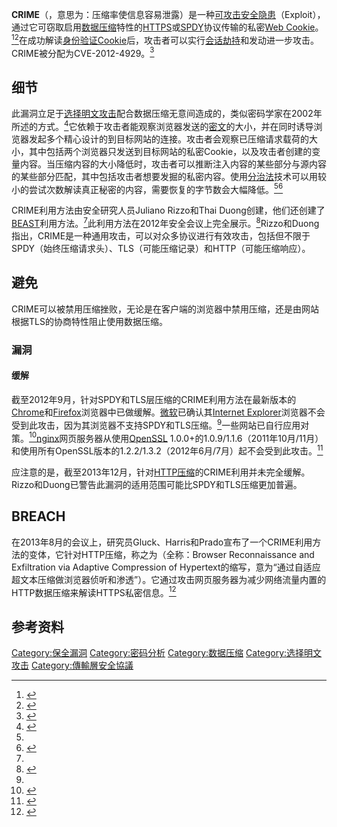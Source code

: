 {{校对翻译}}
{{NoteTA|G1=IT}}
'''CRIME'''（{{lang-en|'''Compression Ratio Info-leak Made Easy'''}}，意思为：压缩率使信息容易泄露）是一种[[Exploit|可攻击安全隐患]]（Exploit），通过它可窃取启用[[数据压缩|数据压缩]]特性的[[超文本传输安全协议|HTTPS]]或[[SPDY|SPDY]]协议传输的私密[[Cookie|Web Cookie]]。<ref name="goodin2012-09-13">{{Cite web|url=http://arstechnica.com/security/2012/09/crime-hijacks-https-sessions/|title=Crack in Internet's foundation of trust allows HTTPS session hijacking|accessdate=September 13, 2012|date=September 13, 2012|last=Goodin|first=Dan|publisher=Ars Technica|archive-date=2014-06-21|archive-url=https://web.archive.org/web/20140621170014/http://arstechnica.com/security/2012/09/crime-hijacks-https-sessions/|dead-url=no}}</ref><ref name="fisher2012-09-13">{{Cite web|url=https://threatpost.com/crime-attack-uses-compression-ratio-tls-requests-side-channel-hijack-secure-sessions-091312/|title=CRIME Attack Uses Compression Ratio of TLS Requests as Side Channel to Hijack Secure Sessions|accessdate=September 13, 2012|date=September 13, 2012|last=Fisher|first=Dennis|publisher=ThreatPost|archive-date=2014-04-10|archive-url=https://web.archive.org/web/20140410121741/http://threatpost.com/crime-attack-uses-compression-ratio-tls-requests-side-channel-hijack-secure-sessions-091312|dead-url=yes}}</ref>在成功解读[[身份验证Cookie|身份验证Cookie]]后，攻击者可以实行[[会话劫持|会话劫持]]和发动进一步攻击。CRIME被分配为CVE-2012-4929。<ref>{{Cite web |url=http://cve.mitre.org/cgi-bin/cvename.cgi?name=cve-2012-4929 |title=存档副本 |accessdate=2016-07-09 |archive-date=2016-08-03 |archive-url=https://web.archive.org/web/20160803181132/http://cve.mitre.org/cgi-bin/cvename.cgi?name=cve-2012-4929 |dead-url=no }}</ref>

== 细节 ==
此漏洞立足于[[选择明文攻击|选择明文攻击]]配合数据压缩无意间造成的{{tsl|en|Information_leakage|信息泄露}}，类似密码学家{{tsl|en|John_Kelsey_(cryptanalyst)|John Kelsey}}在2002年所述的方式。<ref>{{Cite book|url=http://www.iacr.org/cryptodb/data/paper.php?pubkey=3091|title=Fast Software Encryption|year=2002|isbn=978-3-540-44009-3|series=Lecture Notes in Computer Science|volume=2365|pages=263|chapter=Compression and Information Leakage of Plaintext|doi=10.1007/3-540-45661-9_21|pmc=|pmid=|last1=Kelsey|first1=J.|access-date=2016-07-09|archive-date=2016-03-28|archive-url=https://web.archive.org/web/20160328205607/http://www.iacr.org/cryptodb/data/paper.php?pubkey=3091|dead-url=no}}</ref>它依赖于攻击者能观察浏览器发送的[[密文|密文]]的大小，并在同时诱导浏览器发起多个精心设计的到目标网站的连接。攻击者会观察已压缩请求载荷的大小，其中包括两个浏览器只发送到目标网站的私密Cookie，以及攻击者创建的变量内容。当压缩内容的大小降低时，攻击者可以推断注入内容的某些部分与源内容的某些部分匹配，其中包括攻击者想要发掘的私密内容。使用[[分治法|分治法]]技术可以用较小的尝试次数解读真正秘密的内容，需要恢复的字节数会大幅降低。<ref name="fisher2012-09-13"/><ref>{{Cite web|url=http://security.stackexchange.com/questions/19911/crime-how-to-beat-the-beast-successor/19914|title=CRIME - How to beat the BEAST successor?|accessdate=September 13, 2012|date=September 8, 2012|publisher=StackExchange.com|archive-date=2016-09-13|archive-url=https://web.archive.org/web/20160913004847/https://security.stackexchange.com/questions/19911/crime-how-to-beat-the-beast-successor/19914|dead-url=no}}</ref>

CRIME利用方法由安全研究人员Juliano Rizzo和Thai Duong创建，他们还创建了[[傳輸層安全協議|BEAST]]利用方法。<ref name="goodin2012-09-13"/>此利用方法在2012年{{tsl|en|Ekoparty|ekoparty}}安全会议上完全展示。<ref>{{Cite web|url=https://docs.google.com/presentation/d/11eBmGiHbYcHR9gL5nDyZChu_-lCa2GizeuOfaLU2HOU/edit|title=The CRIME attack|accessdate=September 21, 2012|last=Rizzo|first=Juliano|publisher=Ekoparty|first2=Thai|last2=Duong|via=Google Docs|archive-date=2016-04-21|archive-url=https://web.archive.org/web/20160421195114/https://docs.google.com/presentation/d/11eBmGiHbYcHR9gL5nDyZChu_-lCa2GizeuOfaLU2HOU/edit|dead-url=no}}</ref>Rizzo和Duong指出，CRIME是一种通用攻击，可以对众多协议进行有效攻击，包括但不限于SPDY（始终压缩请求头）、TLS（可能压缩记录）和HTTP（可能压缩响应）。

== 避免 ==
CRIME可以被禁用压缩挫败，无论是在客户端的浏览器中禁用压缩，还是由网站根据TLS的协商特性阻止使用数据压缩。

=== 漏洞 ===

==== 缓解 ====
截至2012年9月，针对SPDY和TLS层压缩的CRIME利用方法在最新版本的[[Google_Chrome|Chrome]]和[[Firefox|Firefox]]浏览器中已做缓解。[[微软|微软]]已确认其[[Internet_Explorer|Internet Explorer]]浏览器不会受到此攻击，因为其浏览器不支持SPDY和TLS压缩。<ref name="goodin2012-09-13"/>一些网站已自行应用对策。<ref>{{Cite web|url=http://www.theregister.co.uk/2012/09/14/crime_tls_attack/|title=The perfect CRIME? New HTTPS web hijack attack explained|accessdate=September 16, 2012|date=September 14, 2012|last=Leyden|first=John|work=The Register|archive-date=2016-08-03|archive-url=https://web.archive.org/web/20160803100345/http://www.theregister.co.uk/2012/09/14/crime_tls_attack/|dead-url=no}}</ref>[[nginx|nginx]]网页服务器从使用[[OpenSSL|OpenSSL]] 1.0.0+的1.0.9/1.1.6（2011年10月/11月）和使用所有OpenSSL版本的1.2.2/1.3.2（2012年6月/7月）起不会受到此攻击。<ref>{{Cite web|url=http://mailman.nginx.org/pipermail/nginx/2012-September/035600.html|title=Nginx mailing list: crime tls attack|accessdate=July 11, 2013|date=September 26, 2012|last=Sysoev|first=Igor|publisher=nginx.org|archive-date=2016-07-02|archive-url=https://web.archive.org/web/20160702023216/http://mailman.nginx.org/pipermail/nginx/2012-September/035600.html|dead-url=no}}</ref>

应注意的是，截至2013年12月，针对[[HTTP压缩|HTTP压缩]]的CRIME利用并未完全缓解。Rizzo和Duong已警告此漏洞的适用范围可能比SPDY和TLS压缩更加普遍。

== BREACH ==
在2013年8月的{{tsl|en|Black_Hat_Briefings|Black Hat}}会议上，研究员Gluck、Harris和Prado宣布了一个CRIME利用方法的变体，它针对HTTP压缩，称之为{{tsl|en|BREACH_(security_exploit)|BREACH}}（全称：Browser Reconnaissance and Exfiltration via Adaptive Compression of Hypertext的缩写，意为“通过自适应超文本压缩做浏览器侦听和渗透”）。它通过攻击网页服务器为减少网络流量内置的HTTP数据压缩来解读HTTPS私密信息。<ref>{{Cite news|url=http://arstechnica.com/security/2013/08/gone-in-30-seconds-new-attack-plucks-secrets-from-https-protected-pages/|title=Gone in 30 seconds: New attack plucks secrets from HTTPS-protected pages|last=Goodin|first=Dan|date=August 1, 2013|accessdate=2016-07-09|archive-date=2014-07-01|archive-url=https://web.archive.org/web/20140701121013/http://arstechnica.com/security/2013/08/gone-in-30-seconds-new-attack-plucks-secrets-from-https-protected-pages/|dead-url=no}}</ref>

== 参考资料 ==
{{Reflist|30em}}

{{TLS和SSL}}

[[Category:保全漏洞|Category:保全漏洞]]
[[Category:密码分析|Category:密码分析]]
[[Category:数据压缩|Category:数据压缩]]
[[Category:选择明文攻击|Category:选择明文攻击]]
[[Category:傳輸層安全協議|Category:傳輸層安全協議]]